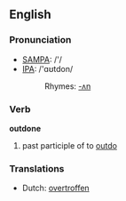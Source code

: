 ==English==

===Pronunciation===
*[[w:SAMPA|SAMPA]]: /'/
*[[w:IPA|IPA]]: /'ɑʊtdon/
*:Rhymes: [[Rhymes:English:-ʌn|-ʌn]]

===Verb===
'''outdone'''

# past participle of to [[outdo]]

===Translations===
*Dutch: [[overtroffen]]